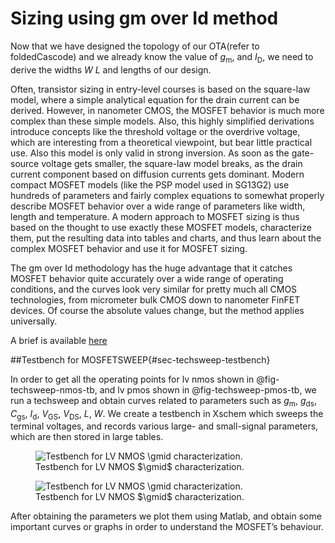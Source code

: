 # Sizing using gm over Id method{#sec-gmid-method}

Now that we have designed the topology of our OTA(refer to foldedCascode) and 
we already know the value of $g_\mathrm{m}$, and $I_\mathrm{D}$, we need to derive the widths $W$ $L$ and lengths of our design. 

Often, transistor sizing in entry-level courses is based on the square-law model, where a simple analytical equation for the drain current can be derived. However, in nanometer CMOS, the MOSFET behavior is much more complex than these simple models. Also, this highly simplified derivations introduce concepts like the threshold voltage or the overdrive voltage, which are interesting from a theoretical viewpoint, but bear little practical use. Also this model is only valid in strong inversion. As soon as the gate-source voltage gets smaller, the square-law model breaks, as the drain current component based on diffusion currents gets dominant. Modern compact MOSFET models (like the PSP model used in SG13G2) use hundreds of parameters and fairly complex equations to somewhat properly describe MOSFET behavior over a wide range of parameters like width, length and temperature. A modern approach to MOSFET sizing is thus based on the thought to use exactly these MOSFET models, characterize them, put the resulting data into tables and charts, and thus learn about the complex MOSFET behavior and use it for MOSFET sizing.

The gm over Id methodology has the huge advantage that it catches MOSFET behavior quite accurately over a wide range of operating conditions, and the curves look very similar for pretty much all CMOS technologies, from micrometer bulk CMOS down to nanometer FinFET devices. Of course the absolute values change, but the method applies universally.

A brief is available [here](https://github.com/iic-jku/analog-circuit-design/blob/main/sizing/Ref_Murmann_gmID.pdf)

##Testbench for MOSFETSWEEP{#sec-techsweep-testbench}

In order to get all the operating points for lv nmos shown in @fig-techsweep-nmos-tb, and lv pmos shown in @fig-techsweep-pmos-tb, we run a techsweep and obtain curves related to parameters such as ${g_\mathrm{m}}$, ${g_\mathrm{ds}}$, ${C_\mathrm{gs}}$, ${I_\mathrm{d}}$, ${V_\mathrm{GS}}$, ${V_\mathrm{DS}}$, $L$, $W$. We create a testbench in Xschem which sweeps the terminal voltages, and records various large- and small-signal parameters, which are then stored in large tables.

![Testbench for LV NMOS $\gmid$ characterization.](figures/tb_sg13_lv_nmos.svg){#fig-techsweep-nmos-tb}

![Testbench for LV NMOS $\gmid$ characterization.](figures/tb_sg13_lv_pmos.svg){#fig-techsweep-pmos-tb}


After obtaining the parameters we plot them using Matlab, and obtain some important curves or graphs in order to understand the MOSFET's behaviour.
